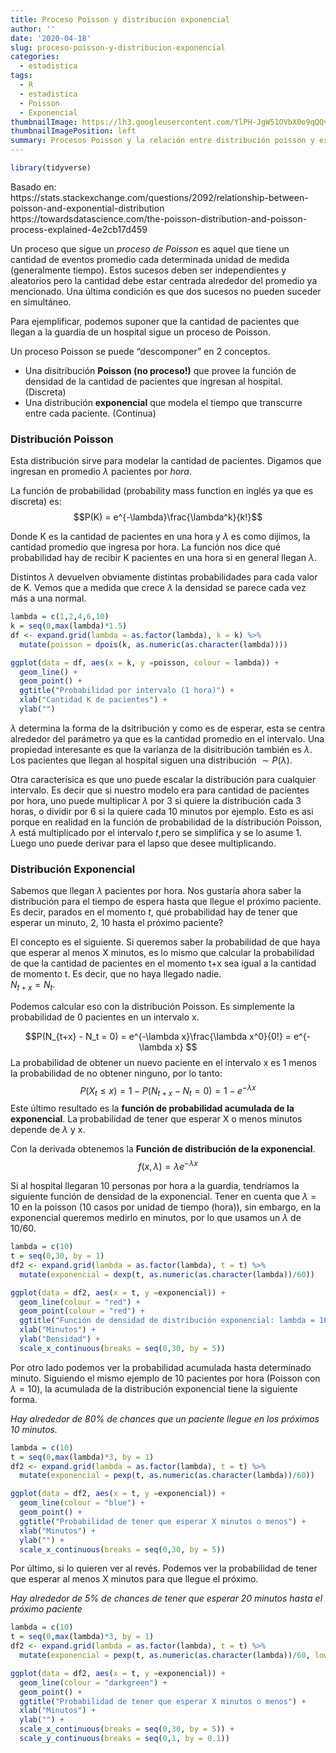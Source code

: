 ```yaml
---
title: Proceso Poisson y distribucion exponencial
author: ''
date: '2020-04-18'
slug: proceso-poisson-y-distribucion-exponencial
categories:
  - estadistica
tags:
  - R
  - estadistica
  - Poisson
  - Exponencial
thumbnailImage: https://lh3.googleusercontent.com/YlPH-JgW51OVbX0o9qQQviaUy0syk9-xDk7NuTwNa1ySUWtfFERNJtmPsO2SHUGymvNUS9byNhHwt8M6tw=w260-h173
thumbnailImagePosition: left
summary: Procesos Poisson y la relación entre distribución poisson y exponencial
---
```


```r
library(tidyverse)
```

Basado en:  
https://stats.stackexchange.com/questions/2092/relationship-between-poisson-and-exponential-distribution  
https://towardsdatascience.com/the-poisson-distribution-and-poisson-process-explained-4e2cb17d459

Un proceso que sigue un *proceso de Poisson* es aquel que tiene un cantidad de eventos promedio cada determinada unidad de medida (generalmente tiempo). Estos sucesos deben ser independientes y aleatorios pero la cantidad debe estar centrada alrededor del promedio ya mencionado. Una última condición es que dos sucesos no pueden suceder en simultáneo.

Para ejemplificar, podemos suponer que la cantidad de pacientes que llegan a la guardia de un hospital sigue un proceso de Poisson. 


Un proceso Poisson se puede "descomponer" en 2 conceptos.  

* Una disitribución **Poisson (no proceso!)** que provee la función de densidad de la cantidad de pacientes que ingresan al hospital. (Discreta)
* Una distribución **exponencial** que modela el tiempo que transcurre entre cada paciente. (Continua)

### Distribución Poisson

Esta distribución sirve para modelar la cantidad de pacientes. Digamos que ingresan en promedio $\lambda$ pacientes por *hora*.

La función de probabilidad (probability mass function en inglés ya que es discreta) es: 
$$P(K) = e^{-\lambda}\frac{\lambda^k}{k!}$$

Donde K es la cantidad de pacientes en una hora y $\lambda$ es como dijimos,  la cantidad promedio que ingresa por hora.
La función nos dice qué probabilidad hay de recibir K pacientes en una hora si en general llegan $\lambda$.

Distintos $\lambda$ devuelven obviamente distintas probabilidades para cada valor de K. Vemos que a medida que crece $\lambda$ la densidad se parece cada vez más a una normal.

```r

lambda = c(1,2,4,6,10)
k = seq(0,max(lambda)*1.5)
df <- expand.grid(lambda = as.factor(lambda), k = k) %>%
  mutate(poisson = dpois(k, as.numeric(as.character(lambda))))

ggplot(data = df, aes(x = k, y =poisson, colour = lambda)) + 
  geom_line() + 
  geom_point() + 
  ggtitle("Probabilidad por intervalo (1 hora)") +
  xlab("Cantidad K de pacientes") + 
  ylab("")


```

$\lambda$ determina la forma de la dsitribución y como es de esperar, esta se centra alrededor del parámetro ya que es la cantidad promedio en el intervalo. Una propiedad interesante es que la varianza de la disitribución también es $\lambda$.  
Los pacientes que llegan al hospital siguen una distribución $\sim  P(\lambda)$.

Otra caracterísica es que uno puede escalar la distribución para cualquier intervalo. Es decir que si nuestro modelo era para cantidad de pacientes por hora, uno puede multiplicar $\lambda$ por 3 si quiere la distribución cada 3 horas, o dividir por 6 si la quiere cada 10 minutos por ejemplo. Esto es asi porque en realidad en la función de probabilidad de la distribución Poisson, $\lambda$ está multiplicado por el intervalo *t*,pero se simplifica y se lo asume 1. Luego uno puede derivar para el lapso que desee multiplicando.



### Distribución Exponencial

Sabemos que llegan $\lambda$ pacientes por hora. Nos gustaría ahora saber la distribución para el tiempo de espera hasta que llegue el próximo paciente. Es decir, parados en el momento *t*, qué probabilidad hay de tener que esperar un minuto, 2, 10 hasta el próximo paciente?

El concepto es el siguiente. Si queremos saber la probabilidad de que haya que esperar al menos X minutos, es lo mismo que calcular la probabilidad de que la cantidad de pacientes en el momento t+x sea igual a la cantidad de momento t. Es decir, que no haya llegado nadie.  
$N_{t+x} = N_{t}$.  

Podemos calcular eso con la distribución Poisson. Es simplemente la probabilidad de 0 pacientes en un intervalo x.

$$P(N_{t+x} - N_t = 0) = e^{-\lambda x}\frac{\lambda x^0}{0!} = e^{-\lambda x} $$
La probabilidad de obtener un nuevo paciente en el intervalo x es 1 menos la probabilidad de no obtener ninguno,  por lo tanto:
$$ P(X_t \leq x) = 1 -  P(N_{t+x} - N_t = 0) = 1 - e^{-\lambda x}$$
Este último resultado es la **función de probabilidad acumulada de la exponencial**. La probabilidad de tener que esperar X o menos minutos depende de $\lambda$ y x.

Con la derivada obtenemos la **Función de distribución de la exponencial**.
$$f(x, \lambda) = \lambda e^{-\lambda x}$$

Si al hospital llegaran 10 personas por hora a la guardia, tendríamos la siguiente función de densidad de la exponencial.
Tener en cuenta que $\lambda$ = 10 en la poisson (10 casos por unidad de tiempo (hora)), sin embargo, en la exponencial queremos medirlo en minutos, por lo que usamos un $\lambda$ de 10/60.

```r

lambda = c(10)
t = seq(0,30, by = 1)
df2 <- expand.grid(lambda = as.factor(lambda), t = t) %>%
  mutate(exponencial = dexp(t, as.numeric(as.character(lambda))/60))

ggplot(data = df2, aes(x = t, y =exponencial)) + 
  geom_line(colour = "red") + 
  geom_point(colour = "red") + 
  ggtitle("Función de densidad de distribución exponencial: lambda = 10/60") +
  xlab("Minutos") +
  ylab("Densidad") +
  scale_x_continuous(breaks = seq(0,30, by = 5))
```

Por otro lado podemos ver la probabilidad acumulada hasta determinado minuto. Siguiendo el mismo ejemplo de 10 pacientes por hora (Poisson con $\lambda = 10$), la acumulada de la distribución exponencial tiene la siguiente forma.

*Hay alrededor de 80% de chances que un paciente llegue en los próximos 10 minutos.*
```r


lambda = c(10)
t = seq(0,max(lambda)*3, by = 1)
df2 <- expand.grid(lambda = as.factor(lambda), t = t) %>%
  mutate(exponencial = pexp(t, as.numeric(as.character(lambda))/60))

ggplot(data = df2, aes(x = t, y =exponencial)) + 
  geom_line(colour = "blue") + 
  geom_point() + 
  ggtitle("Probabilidad de tener que esperar X minutos o menos") +
  xlab("Minutos") + 
  ylab("") +
  scale_x_continuous(breaks = seq(0,30, by = 5))

```

Por último, si lo quieren ver al revés. Podemos ver la probabilidad de tener que esperar al menos X minutos para que llegue el próximo.

*Hay alrededor de 5% de chances de tener que esperar 20 minutos hasta el próximo paciente*
```r


lambda = c(10)
t = seq(0,max(lambda)*3, by = 1)
df2 <- expand.grid(lambda = as.factor(lambda), t = t) %>%
  mutate(exponencial = pexp(t, as.numeric(as.character(lambda))/60, lower.tail = FALSE))

ggplot(data = df2, aes(x = t, y =exponencial)) + 
  geom_line(colour = "darkgreen") + 
  geom_point() + 
  ggtitle("Probabilidad de tener que esperar X minutos o menos") +
  xlab("Minutos") + 
  ylab("") +
  scale_x_continuous(breaks = seq(0,30, by = 5)) + 
  scale_y_continuous(breaks = seq(0,1, by = 0.1))


```
